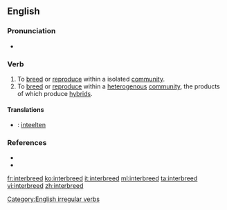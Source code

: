 ==English==

===Pronunciation===
* {{IPA|/ɪnterˈbrid/}}

===Verb===
{{en-verb|interbreeds|interbreeding|interbred}}

# To [[breed]] or [[reproduce]] within a isolated [[community]].
# To [[breed]] or [[reproduce]] within a [[heterogenous]] [[community]], the products of which produce [[hybrid]]s.

====Translations====
{{trans-top|to breed or reproduce within a isolated community}}
{{trans-mid}}
{{trans-bottom}}

{{trans-top|to breed or reproduce within a heterogenous community, the products of which produce hybrids}}
{{trans-mid}}
{{trans-bottom}}

{{ttbc-top|}}
* {{ttbc|Dutch}}: [[inteelten]]
{{trans-mid}}
{{trans-bottom}}

===References===
* {{R:Century 1911}}
* {{R:Webster 1913}}

[[Category:English irregular verbs]]

[[fr:interbreed]]
[[ko:interbreed]]
[[it:interbreed]]
[[ml:interbreed]]
[[ta:interbreed]]
[[vi:interbreed]]
[[zh:interbreed]]